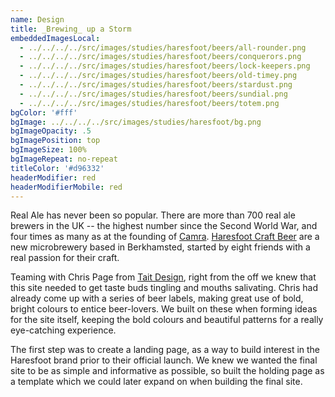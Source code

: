 ```yaml
---
name: Design
title: _Brewing_ up a Storm
embeddedImagesLocal:
  - ../../../../src/images/studies/haresfoot/beers/all-rounder.png
  - ../../../../src/images/studies/haresfoot/beers/conquerors.png
  - ../../../../src/images/studies/haresfoot/beers/lock-keepers.png
  - ../../../../src/images/studies/haresfoot/beers/old-timey.png
  - ../../../../src/images/studies/haresfoot/beers/stardust.png
  - ../../../../src/images/studies/haresfoot/beers/sundial.png
  - ../../../../src/images/studies/haresfoot/beers/totem.png
bgColor: '#fff'
bgImage: ../../../../src/images/studies/haresfoot/bg.png
bgImageOpacity: .5
bgImagePosition: top
bgImageSize: 100%
bgImageRepeat: no-repeat
titleColor: '#d96332'
headerModifier: red
headerModifierMobile: red
---
```


Real Ale has never been so popular. There are more than 700 real ale brewers in the UK -- the highest number since the Second World War, and four times as many as at the founding of <a href="http://www.camra.org.uk/" target="_blank" rel="noopener">Camra</a>. <a href="http://haresfoot.com" target="_blank" rel="noopener">Haresfoot Craft Beer</a> are a new microbrewery based in Berkhamsted, started by eight friends with a real passion for their craft.

Teaming with Chris Page from <a href="http://taitdesign.co.uk" target="_blank" rel="noopener">Tait Design</a>, right from the off we knew that this site needed to get taste buds tingling and mouths salivating. Chris had already come up with a series of beer labels, making great use of bold, bright colours to entice beer-lovers. We built on these when forming ideas for the site itself, keeping the bold colours and beautiful patterns for a really eye-catching experience.

<ImageWall images={props.images} />

The first step was to create a landing page, as a way to build interest in the Haresfoot brand prior to their official launch. We knew we wanted the final site to be as simple and informative as possible, so built the holding page as a template which we could later expand on when building the final site.
